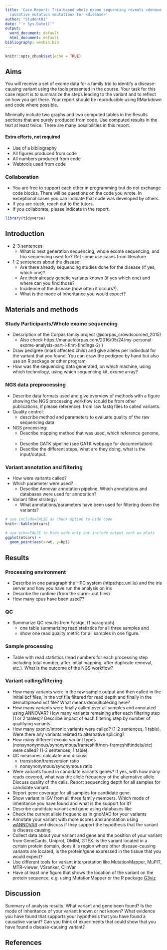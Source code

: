 ```yaml
---
title: 'Case Report: Trio-based whole exome sequencing reveals <denovo|recessive>
  causative mutation <mutation> for <disease>'
author: "Student01"
date: "`r Sys.Date()`"
output:
  word_document: default
  html_document: default
bibliography: wesbib.bib
---
```


```r
knitr::opts_chunk$set(echo = TRUE)
```

## Aims
You will receive a set of exome data for a family trio to identify a disease-causing variant using the tools presented in the course. Your task for this case report is to summarize the steps leading to the variant and to reflect on how you get there. Your report should be reproducible using RMarkdown and code where possible. 

Minimally include two graphs and two computed tables in the Results sections that are purely produced from code. Use computed results in the text at least twice. There are many possibilities in this report.

#### Extra efforts, not required
  * Use of a bibliography 
  * All figures produced from code
  * All numbers produced from code
  * Webtools used from code
  
### Collaboration 
  * You are free to support each other in programming but do not exchange code blocks. There will be questions on the code you wrote. In exceptional cases you can indicate that code was developed by others.
  * If you are stuck, reach out to the tutors.
  * If you collaborate, please indicate in the report.
  
```r
library(tidyverse)
```


## Introduction
  - 2-3 sentences 
     * What is next generation sequencing, whole exome sequencing, and trio sequencing used for? Get some use cases from literature. 
  - 1-2 sentences about the disease:
     * Are there already sequencing studies done for the disease (if yes, which one)?
     * Are their already genetic variants known (if yes which one) and where can you find those?
     * Incidence of the disease (how often it occurs?).
     * What is the mode of inheritance you would expect?

## Materials and methods

### Study Participants/Whole exome sequencing

 - Description of the Corpas family project (@corpas_crowdsourced_2015)
   * Also check https://manuelcorpas.com/2016/05/24/my-personal-exome-analysis-part-i-first-findings-2/ )
 - Draw pedigree (mark affected child) and give alleles per individual for the variant that you found. You can draw the pedigree by hand but also use an R package or other program
 - How was the sequencing data generated, on which machine, using which technology, using which sequencing kit,  exome array? 

### NGS data preprocessing 
 - Describe data formats used and give overview of methods with a figure showing the NGS processing workflow (could be from other publications, if  please reference): from raw fastq files to called variants.
 - Quality control:
    *  describe method and parameters to evaluate quality of the raw sequencing data
 - NGS processing:
    * Describe mapping method that was used, which reference genome, ..
   * Describe GATK pipeline (see GATK webpage for documentation)
    * Describe the different steps, what are they doing, what is the input/output.

### Variant annotation and filtering
 - How were variants called? 
 - Which parameter were used?
    * Describe Annovar annotation pipeline. Which annotations and databases were used for annotation?
 - Variant filter strategy:
    * What annotations/parameters have been used for filtering down the variants?
    
```r
# use include=FALSE as chunk option to hide code
knitr::kable(mtcars)
```
    
```r
# use echo=FALSE to hide code only but include output such as plots
ggplot(mtcars) +
  geom_point(aes(x=wt, y=hp))
```


## Results
### Processing environment
 - Describe in one paragraph the HPC system (https:hpc.uni.lu) and the iris  server and how you have run the analysis on iris
 - Describe the runtime (from the slurm-<jobid>.out files)
 - How many cpus have been used??

### QC
 - Summarize QC results from Fastqc: (1 paragraph)
      * one table summarizing read statistics for all three samples and 
      * show one read quality metric for all samples in one figure.

### Sample processing
 - Table with read statistics (read numbers for each processing step including total number, after initial mapping, after duplicate removal, etc.). What is the outcome of the NGS workflow?

### Variant calling/filtering
 - How many variants were in the raw sample output and then called in the initial bcf files, in the vcf file filtered for read depth and finally in the demultiplexed vcf file? What means demultiplexing here?
 - How many variants were finally called over all samples and annotated using ANNOVAR? How many variants remaining after each filtering step (1 or 2 tables)? Describe impact of each filtering step by number of qualifying variants. 
 - How many exonic/intronic variants were called? (1-2 sentences, 1 table). Were there any variants related to alternative splicing?
 - How many different exonic variant types (nonsynonymous/synonymous/frameshift/non-frameshiftindels/etc) were called? (1-2 sentences, 1 table).
 - QC measures: calculate and discuss
    * transistion/transversion ratio
    * nonsynonymous/synonymous ratio
 - Were variants found in candidate variants genes? If yes, with how many reads covered, what was the allele frequency of the alternative allele. Discuss quality of the calls. Report sequencing depth for all samples for candidate variant.
 - Report gene coverage for all samples for candidate gene.
 - Show variant in IGV from all three family members. Which mode of inheritance you have found and what is the support for it?
 - Describe candidate variant and gene using databases like 
 - Check the current allele frequencies in gnoMAD for your variants
 - Annotate your variant with more scores and annotation using [wANNOVAR](http://wannovar.wglab.org/) and discuss if they support the hypothesis that the variant is disease causing
 - Collect data about your variant and gene and the position of your variant from GeneCards, Uniprot, OMIM, GTEX. Is the variant located in a certain protein domain, does it is region where other disease-causing variants are located, is the protein/gene expressed in the tissue that you would expect?
 - Use different tools for variant interpretation like MutationMapper, MuPIT, MTR-viewer, VSranker, ClinVar
 - Have at least one figure that shows the location of the variant on the protein sequence, e.g. using MutationMapper or the R package [G3viz](https://cran.rstudio.com/web/packages/g3viz/vignettes/introduction.html) 
 
## Discussion
Summary of analysis results. What variant and gene been found? Is the mode of inheritance of your variant known or not known? What evidence you have found that supports your hypothesis that you have found a causative variant? Can you think of experiments that could show that you have found a disease-causing variant? 


## References

